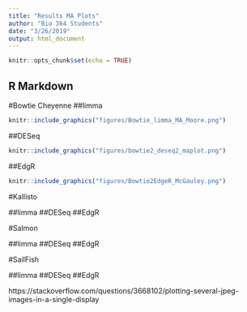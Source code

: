 ```yaml
---
title: "Results MA Plots"
author: "Bio 364 Students"
date: "3/26/2019"
output: html_document
---
```


```r
knitr::opts_chunk$set(echo = TRUE)
```

## R Markdown

#Bowtie
Cheyenne
##limma
```r
knitr::include_graphics("figures/Bowtie_limma_MA_Moore.png") 
```

##DESeq
```r
knitr::include_graphics("figures/bowtie2_deseq2_maplot.png") 
```


##EdgR
```r
knitr::include_graphics("figures/Bowtie2EdgeR_McGauley.png") 
```

#Kallisto

##limma
##DESeq
##EdgR

#Salmon

##limma
##DESeq
##EdgR

#SailFish

##limma
##DESeq
##EdgR

https://stackoverflow.com/questions/3668102/plotting-several-jpeg-images-in-a-single-display
